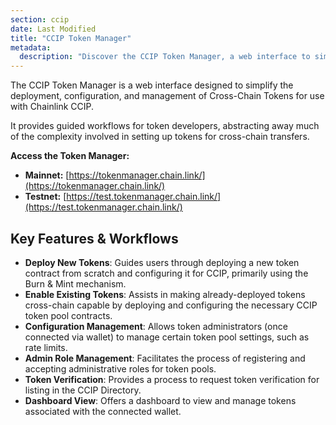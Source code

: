 ```yaml
---
section: ccip
date: Last Modified
title: "CCIP Token Manager"
metadata:
  description: "Discover the CCIP Token Manager, a web interface to simplify deploying, configuring, and managing Cross-Chain Tokens (CCTs) for Chainlink CCIP."
---
```



The CCIP Token Manager is a web interface designed to simplify the deployment, configuration, and management of Cross-Chain Tokens for use with Chainlink CCIP.

It provides guided workflows for token developers, abstracting away much of the complexity involved in setting up tokens for cross-chain transfers.

**Access the Token Manager:**

- **Mainnet:** [https://tokenmanager.chain.link/](https://tokenmanager.chain.link/)
- **Testnet:** [https://test.tokenmanager.chain.link/](https://test.tokenmanager.chain.link/)

## Key Features & Workflows

- **Deploy New Tokens**: Guides users through deploying a new token contract from scratch and configuring it for CCIP, primarily using the Burn & Mint mechanism.
- **Enable Existing Tokens**: Assists in making already-deployed tokens cross-chain capable by deploying and configuring the necessary CCIP token pool contracts.
- **Configuration Management**: Allows token administrators (once connected via wallet) to manage certain token pool settings, such as rate limits.
- **Admin Role Management**: Facilitates the process of registering and accepting administrative roles for token pools.
- **Token Verification**: Provides a process to request token verification for listing in the CCIP Directory.
- **Dashboard View**: Offers a dashboard to view and manage tokens associated with the connected wallet.
